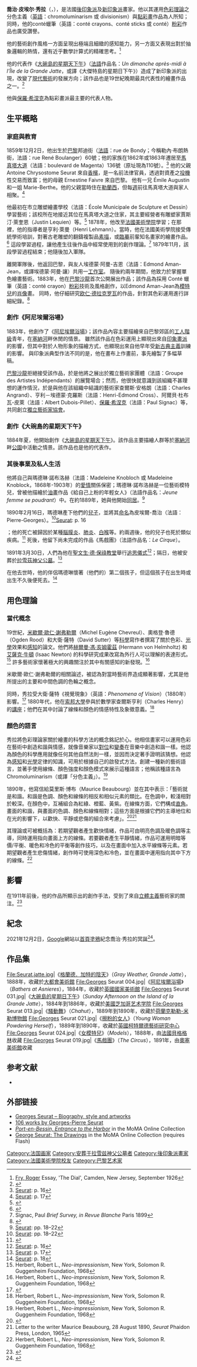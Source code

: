 {{noteTA
|T=zh-cn:乔治·秀拉;zh-tw:喬治·秀拉;zh-hk:佐治·秀拉
|1=zh-cn:秀拉;zh-tw:秀拉;
|2=zh:佐治;zh-hans:乔治;zh-hk:佐治;zh-sg:乔治;zh-tw:喬治;zh-cn:乔治
}}

{{Infobox artist
| bgcolour      = #76A8FF
| name          = 喬治·皮埃尔·秀拉
| image         = Georges Seurat 1888.jpg
| imagesize     = 200px
| caption       = 攝於1888年
| birthname    = Georges-Pierre Seurat
| birthdate    = {{birth date|1859|12|2|df=y}}
| birthplace   = {{Flag|Second French Empire}}[[巴黎|巴黎]]
| deathdate    = {{death date and age|1891|3|29|1859|12|2|df=y}}
| deathplace   = {{Flag|French Third Republic}}[[巴黎|巴黎]]
| nationality   = {{FRA}}
| field         = [[画家|画家]]
| training      =
| movement      = [[后印象派|后印象派]]、[[新印象派|新印象派]]、[[点彩画派|点彩画派]]
| works         = 《[[大碗岛的星期天下午|大碗岛的星期天下午]]》
| patrons       =
| influenced by =
| influenced    =
| awards        =
}}

'''喬治·皮埃尔·秀拉'''（{{lang-fr|Georges Pierre Seurat}}，{{bd|1859年|12月2日|1891年|3月29日}}），是法國[[后印象派|後印象派]]及[[新印象派|新印象派]]畫家。他以其運用[[颜色理论|色彩理論]]之分色主義（[[英語|英語]]：chromoluminarism 或 divisionism）與[[點彩畫派|點彩畫]]作品為人所知；同時，他的conté蠟筆（英語：conté crayons、conté sticks 或 conté）[[粉彩_(顏料)|粉彩]]作品也廣受讚譽。

他的藝術創作風格一方面呈現出極端且細緻的感知能力，另一方面又表現出對於抽象邏輯的熱情，還有近乎數學計算式的精確思考。<ref>[[Roger_Fry|Fry, Roger]] Essay, 'The Dial', Camden, New Jersey, September 1926</ref> 

他的代表作《[[大碗岛的星期天下午|大碗島的星期天下午]]》（[[法語|法語]]作品名：''Un dimanche après-midi à l'Île de la Grande Jatte''，或譯《大傑特島的星期日下午》）造成了新印象派的出現，改變了[[現代藝術|現代藝術]]的發展方向；該作品也是19世紀晚期最具代表性的繪畫作品之一。<ref>{{cite web|title=Art Institute of Chicago|url=http://www.artic.edu/aic/exhibitions/seurat/seurat_themes.html|access-date=13 March 2014|publisher=Artic.edu|archive-url=https://web.archive.org/web/20180604141611/http://www.artic.edu/aic/exhibitions/seurat/seurat_themes.html|archive-date=4 June 2018|url-status=dead}}</ref>

他與[[保罗·希涅克|保羅·希涅克]]為點彩畫派最主要的代表人物。

== 生平概略 ==

=== 家庭與教育 ===
1859年12月2日，他出生於[[巴黎#18至19世紀|巴黎]]邦迪街（[[法語|法語]]：rue de Bondy；今稱勒內·布朗熱街，法語：rue René Boulanger）60號；他的家族在1862年或1863年遷居至[[马真塔大道|馬真塔大道]]（法語：boulevard de Magenta）136號（原址現為110號）。<ref name="kmmbio2">[[Georges_Seurat#kmm|Seurat]]: p. 16</ref> 他的父親 Antoine Chrysostome Seurat 來自[[香檳_(行省)|香檳]]，是一名前法律官員，透過對資產之[[投机|投機]]性交易而致富；他的母親 Ernestine Faivre 來自巴黎。{{sfn|Georges Seurat, 1859–1891|1991|p=11}} 他有一兄 Émile Augustin 和一姐 Marie-Berthe。他的父親當時住在[[勒蘭西|勒蘭西]]，但每[[星期|週]]前往馬真塔大道與家人相聚。<ref name="Seurat: p. 172">[[Georges_Seurat#kmm|Seurat]]: p. 17</ref>

他最初在市立雕塑繪畫學校（法語：École Municipale de Sculpture et Dessin）學習藝術；該校所在地接近其位在馬真塔大道之住家，其主要經營者有雕塑家賈斯汀·萊奎恩（Justin Lequien）等。<ref name="techbull">{{cite journal|title=Seurat's painting Practice: Theory, Development and Technology|journal=National Gallery Technical Bulletin|year=2003|volume=24|author3=Burnstock, Aviva|author3-link=Aviva Burnstock|author4=Grout, Rachel|author5=Roy, Ashok|author6=White, Raymond|author1=Kirby, Jo|author2=Stonor, Kate}}</ref>{{sfn|Georges Seurat, 1859–1891|1991|p=12}} 1878年，他改至[[法國美術學院|法國美術學院]]學習；在那裡，他的指導者是亨利·萊曼（Henri Lehmann）。當時，他在法國美術學院接受傳統學術培訓，對著古老雕塑的翻鑄複製品[[素描|素描]]，或[[臨摹|臨摹]]前輩知名畫家的繪畫作品。<ref name="techbull2">{{cite journal|title=Seurat's painting Practice: Theory, Development and Technology|journal=National Gallery Technical Bulletin|year=2003|volume=24|author3=Burnstock, Aviva|author3-link=Aviva Burnstock|author4=Grout, Rachel|author5=Roy, Ashok|author6=White, Raymond|author1=Kirby, Jo|author2=Stonor, Kate}}</ref> 這段學習過程，讓他產生往後作品中經常使用到的創作理論。<ref>Signac, Paul ''Brief Survey, in Revue Blanche'' Paris 1899</ref> 1879年11月，該段學習過程結束；他隨後加入軍隊。{{sfn|Georges Seurat, 1859–1891|1991|p=12}}

離開軍隊後，他返回巴黎，與友人埃德蒙·阿曼-吉恩（法語：Edmond Aman-Jean，或譯埃德蒙·阿曼·讓）共用一[[工作室|工作室]]。{{sfn|Georges Seurat, 1859–1891|1991|p=11}} 隨後約兩年期間，他致力於掌握單色繪畫藝術。1883年，他在[[巴黎沙龍|巴黎沙龍]]首次公開展出作品；該作品為採用 Conté 蠟筆（英語：conté crayon）[[粉彩_(顏料)|粉彩]]技術及風格創作，以Edmond Aman-Jean為[[模特兒|模特兒]]的[[肖像|肖像]]畫。{{sfn|Georges Seurat, 1859–1891|1991|p=48}} 同時，他仔細研究[[欧仁·德拉克罗瓦|欧仁·德拉克罗瓦]]的作品，針對其色彩運用進行詳細紀錄。<ref name="techbull3">{{cite journal|title=Seurat's painting Practice: Theory, Development and Technology|journal=National Gallery Technical Bulletin|year=2003|volume=24|author3=Burnstock, Aviva|author3-link=Aviva Burnstock|author4=Grout, Rachel|author5=Roy, Ashok|author6=White, Raymond|author1=Kirby, Jo|author2=Stonor, Kate}}</ref>

=== 創作《阿尼埃爾浴場》 ===
1883年，他創作了《[[阿尼埃爾浴場|阿尼埃爾浴場]]》{{sfn|Georges Seurat, 1859–1891|1991|p=148}}；該作品內容主要描繪來自巴黎郊區的[[工人阶级|工人階級]]青年，在[[塞纳河|塞納河]]畔休閒的情景。{{sfn|Georges Seurat, 1859–1891|1991|p=150}} 雖然該作品在色彩運用上顯現出來自[[印象派|印象畫派]]的影響，但其中對於人物形象的描繪方式，也顯現出來自他早年受[[新古典主義|新古典主義]]訓練的影響。{{sfn|Georges Seurat, 1859–1891|1991|p=147–8}} 與印象派典型作法不同的是，他在畫布上作畫前，事先繪製了多幅草稿。{{sfn|Georges Seurat, 1859–1891|1991|p=147–8}}

[[巴黎沙龍|巴黎沙龍]]拒絕接受該作品，於是他將之展出於獨立藝術家團體（法語：Groupe des Artistes Indépendants）的展覽場合；然而，他很快就意識到該組織不甚理想的運作情況，於是與他在該組織中結識的藝術家查爾斯·安格朗（法語：Charles Angrand）、亨利－埃德蒙·克羅斯（法語：Henri-Edmond Cross）、阿爾貝·杜布瓦-皮萊（法語：Albert Dubois-Pillet）、[[保罗·希涅克|保羅·希涅克]]（法語：Paul Signac）等，共同創立[[獨立藝術家協會|獨立藝術家協會]]。{{sfn|Georges Seurat, 1859–1891|1991|p=148}}

=== 創作《大碗島的星期天下午》 ===
{{Main|大碗岛的星期天下午}}
1884年夏，他開始創作《[[大碗岛的星期天下午|大碗島的星期天下午]]》。該作品主要描繪人群等於[[塞纳河|塞納河]]畔[[公園|公園]]中活動之情景。該作品也是他的代表作。

=== 其後事業及私人生活 ===
他將自己與瑪德琳·諾布洛赫（法語：Madeleine Knobloch 或 Madeleine Knoblock，1868年-1903年）的[[愛情|愛情]]關係保密；瑪德琳·諾布洛赫是一位藝術模特兒，曾被他描繪於[[油画|油畫]]作品《給自己上粉的年輕女人》（法語作品名：''Jeune femme se poudrant''）中。在約1889年，她與他開始[[同居|同居]]。<ref name="kmm1822">[[Georges_Seurat#kmm|Seurat]]: pp. 18–22</ref>

1890年2月16日，瑪德琳產下他們的[[兒子|兒子]]，並將其[[名称|命名]]為皮埃爾-喬治（法語：Pierre-Georges）。<ref name="kmm18222">[[Georges_Seurat#kmm|Seurat]]: pp. 18–22</ref


1890年夏，他待在[[格拉沃利訥|格拉沃利訥]]的海岸地區，並繪製了許多作品。{{sfn|Georges Seurat, 1859–1891|1991|p=360}}

=== 死亡 ===
1891年3月29日，他在父母的住處過世<ref name="kmmbio">[[Georges_Seurat#kmm|Seurat]]: p. 16</ref>；他的死亡被歸因於某種[[腦膜炎|腦膜炎]]、[[肺炎|肺炎]]、[[白喉|白喉]]等。約兩週後，他的兒子也死於類似疾病。<ref>{{cite web|title=''Death of Seurat'', CDC|url=https://www.cdc.gov/ncidod/EID/vol11no01/04-0269.htm|access-date=13 March 2014|date=14 April 2011|publisher=Cdc.gov|archive-date=2011-06-29|archive-url=https://web.archive.org/web/20110629132450/http://www.cdc.gov/ncidod/EID/vol11no01/04-0269.htm|dead-url=no}}</ref> 死後，他留下尚未完成的作品《馬戲團》（法語作品名：''Le Cirque''）。

1891年3月30日，人們為他在[[聖文生·德·保祿教堂|聖文生·德·保祿教堂]]舉行[[葬礼#基督宗教|追思儀式]]<ref name="kmmbio3">[[Georges_Seurat#kmm|Seurat]]: p. 16</ref>；隔日，他被安葬於[[拉雪兹神父公墓|拉雪茲神父公墓]]。<ref name="Seurat: p. 17">[[Georges_Seurat#kmm|Seurat]]: p. 17</ref>

在他去世時，他的伴侶瑪德琳懷著（他們的）第二個孩子，但這個孩子在出生時或出生不久後便死去。<ref>[[Georges_Seurat#kmm|Seurat]]: p. 18</ref>

== 用色理論 ==

=== 當代概念 ===
19世紀，[[米歇尔·欧仁·谢弗勒尔|米歇爾·歐仁·謝弗勒爾]]（Michel Eugène Chevreul）、奧格登·魯德（Ogden Rood）和大衛·薩特（David Sutter）等[[科學|科學]]寫作者撰寫了關於色彩、[[光学|光學]]效果和[[感知|感知]]的論文。他們將[[赫尔曼·冯·亥姆霍兹|赫爾曼·馮·亥姆霍茲]] (Hermann von Helmholtz) 和[[艾萨克·牛顿|艾薩克·牛頓]] (Isaac Newton) 的科學研究成果改寫為外行人可以理解的表達形式。<ref name="Robert Herbert">Herbert, Robert L., ''Neo-impressionism'', New York, Solomon R. Guggenheim Foundation, 1968</ref> 許多藝術家懷著極大的興趣關注於其中有關感知的新發現。<ref name="Robert Herbert2">Herbert, Robert L., ''Neo-impressionism'', New York, Solomon R. Guggenheim Foundation, 1968</ref>

米歇爾·歐仁·謝弗勒爾的相關論述，被認為對當時藝術界造成顯著影響，尤其是他所提出的主要和中間色調的色輪之概念。

同時，秀拉受大衛·薩特《視覺現象》（英語：''Phenomena of Vision''）（1880年）影響。<ref>{{cite book|first=Sam|last=Hunter|author-link=Sam Hunter|chapter=Georges Seurat|title=Modern Art|url=https://archive.org/details/modernartpaintin00hunt|url-access=registration|location=New York|publisher=[[Harry_N._Abrams,_Inc.|Harry N. Abrams]]|year=1992|page=[https://archive.org/details/modernartpaintin00hunt/page/27 27]}}</ref> 1880年代，他在[[索邦大学|索邦大學]]參與於數學家查爾斯亨利（Charles Henry）的[[講座|講座]]；他們在其中討論了線條和顏色的情感特性及象徵意義。<ref name="Robert Herbert3">Herbert, Robert L., ''Neo-impressionism'', New York, Solomon R. Guggenheim Foundation, 1968</ref>

=== 顏色的語言 ===
秀拉將色彩理論家關於繪畫的科學方法的概念銘記於心。他相信畫家可以運用色彩在藝術中創造和諧與情感，就像音樂家以[[对位法|對位]]和[[变奏曲|變奏]]在音樂中創造和諧一樣。他認為顏色的科學應用就像任何其他自然法則一樣，並因而決定著手證明該猜想。他認為[[感知|感知]]和[[光学|光學]]定律的知識，可用於根據自己的啟發式方法，創建一種新的藝術語言，並著手使用線條、顏色強度和顏色模式來展示這種語言；他稱該種語言為 Chromoluminarism（或譯「分色主義」）。<ref name="Robert Herbert4">Herbert, Robert L., ''Neo-impressionism'', New York, Solomon R. Guggenheim Foundation, 1968</ref>

1890年，他寫信給莫里斯·博布（Maurice Beaubourg）並在其中表示：「藝術就是和諧。和諧是色調、顏色和線條的相反和相似元素的類比。在色調中，較淺相對於較深。在顏色中，互補組合為紅綠、橙藍、黃紫。在線條方面，它們構成[[直角|直角]]。畫面的和諧，與畫面的色調、顏色和線條相對；這些方面是根據它們的主導地位和在光的影響下，以歡快、平靜或悲傷的組合來考慮」。<ref>{{cite book|url=https://books.google.com/books?id=069rL6vA1BAC&pg=PA13|title=''Art of the 20th Century'', Karl Ruhrberg|isbn=9783822859070|access-date=13 March 2014|last1=Ruhrberg|first1=Karl|last2=Honnef|first2=Klaus|last3=Fricke|first3=Christiane|last4=Schneckenburger|first4=Manfred|year=2000|archive-date=2022-01-13|archive-url=https://web.archive.org/web/20220113150132/https://books.google.com/books?id=069rL6vA1BAC&pg=PA13|dead-url=no}}</ref><ref>Letter to the writer Maurice Beaubourg, 28 August 1890, ''Seurat'' Phaidon Press, London, 1965</ref>

其理論或可被概括為：若期望觀者產生歡快情緒，作品可由明亮色調及暖色調等主導，同時運用指向畫面上方的線條。若要觀者產生平靜情緒，作品可運用明暗等價/平衡、暖色和冷色的平衡等創作技巧，以及在畫面中加入水平線條等元素。若期望觀者產生悲傷情緒，創作時可使用深色和冷色，並在畫面中運用指向其中下方的線條。<ref name="Robert Herbert5">Herbert, Robert L., ''Neo-impressionism'', New York, Solomon R. Guggenheim Foundation, 1968</ref>

== 影響 ==
在1911年前後，他的作品所顯示出的創作手法，受到了來自[[立體主義|立體主義]]藝術家的關注。<ref name="Mittelmann">{{Cite web|title=State of the Modern Art World|url=http://cubism-coldcreation.blogspot.com/|access-date=2021-12-02|last=Mittelmann|first=Alex|language=en|archive-date=2013-07-03|archive-url=https://web.archive.org/web/20130703110349/http://cubism-coldcreation.blogspot.com/|dead-url=no}}</ref>

==紀念==
2021年12月2日，[[Google|Google]]網站以[[Doodle|首頁塗鴉]]紀念喬治·秀拉的冥誕<ref>{{cite web |title=喬治秀拉 162 歲冥誕 |url=https://www.google.com/doodles/georges-seurats-162nd-birthday |website=Doodle 作品資料庫 |publisher=Google |accessdate=2021-12-02 |archive-date=2022-03-21 |archive-url=https://web.archive.org/web/20220321071812/http://www.google.com/doodles/georges-seurats-162nd-birthday |dead-url=no }}</ref>。

== 作品集 ==
<gallery>
File:Seurat.jatte.jpg|《[[格蘭德．加特的陰天|格蘭德．加特的陰天]]》（''Gray Weather, Grande Jatte''），1888年，收藏於[[大都會美術館|大都會美術館]]
File:Georges Seurat 004.jpg|《[[阿尼埃爾浴場|阿尼埃爾浴場]]》（''Bathers at Asnieres''），1884年，收藏於[[英國國家美術館|英國國家美術館]]
File:Georges Seurat 031.jpg|《[[大碗島的星期日下午|大碗島的星期日下午]]》（''Sunday Afternoon on the Island of la Grande Jatte''），1884年到1886年，收藏於[[美國|美國]][[芝加哥艺术学院|芝加哥艺术学院]]
File:Georges Seurat 013.jpg|《[[騷動舞|騷動舞]]》（''Chahut''），1889年到1890年，收藏於[[荷蘭|荷蘭]][[克勒勒-米勒博物館|克勒勒-米勒博物館]]
File:Georges Seurat 021.jpg|《[[擦粉的女人|擦粉的女人]]》（''Young Woman Powdering Herself''），1889年到1890年，收藏於[[英國|英國]][[柯特爾德藝術研究中心|柯特爾德藝術研究中心]]
File:Georges Seurat 024.jpg|《[[女模特兒|女模特兒]]》（''Models''），1888年，由[[法國|法國]][[貝格格林|貝格格林]]收藏
File:Georges Seurat 019.jpg|《[[馬戲團(秀拉)|馬戲團]]》（''The Circus''），1891年，由[[奧塞美術館|奧塞美術館]]收藏
</gallery>

==参考文献==
{{reflist|30em}}
* {{cite book|url=http://libmma.contentdm.oclc.org/cdm/compoundobject/collection/p15324coll10/id/73155|title=Georges Seurat, 1859–1891|location=New York|publisher=Metropolitan Museum of Art|year=1991|isbn=9780870996184|ref={{sfnref|Georges Seurat, 1859–1891|1991}}|access-date=2019-05-23|archive-date=2018-10-02|archive-url=https://web.archive.org/web/20181002005826/http://libmma.contentdm.oclc.org/cdm/compoundobject/collection/p15324coll10/id/73155|dead-url=no}}

== 外部链接 ==
{{Wikiquote}}
{{Commons and category}}
* [http://www.artble.com/artists/georges_seurat Georges Seurat – Biography, style and artworks]{{Wayback|url=http://www.artble.com/artists/georges_seurat |date=20201114001641 }}
* [http://www.georgesseurat.org/ 106 works by Georges-Pierre Seurat]{{Wayback|url=http://www.georgesseurat.org/ |date=20201202234652 }}
* [http://www.moma.org/collection/browse_results.php?criteria=O%3ADE%3AI%3A5%7CG%3AHO%3AE%3A1&page_number=5&template_id=1&sort_order=1 ''Port-en-Bessin, Entrance to the Harbor'']{{Wayback|url=http://www.moma.org/collection/browse_results.php?criteria=O%3ADE%3AI%3A5%7CG%3AHO%3AE%3A1&page_number=5&template_id=1&sort_order=1 |date=20150510103907 }} in the MoMA Online Collection
* [http://www.moma.org/interactives/exhibitions/2007/seurat/ George Seurat: The Drawings]{{Wayback|url=http://www.moma.org/interactives/exhibitions/2007/seurat/ |date=20201203170325 }} in the MoMA Online Collection (requires Flash)

{{后印象派}}
{{Authority control}}
{{DEFAULTSORT:Seurat, Georges Pierre}}
[[Category:法国画家|Category:法国画家]]
[[Category:安葬于拉雪兹神父公墓者|Category:安葬于拉雪兹神父公墓者]]
[[Category:後印象派畫家|Category:後印象派畫家]]
[[Category:法國美術學院校友|Category:法國美術學院校友]]
[[Category:巴黎艺术家|Category:巴黎艺术家]]